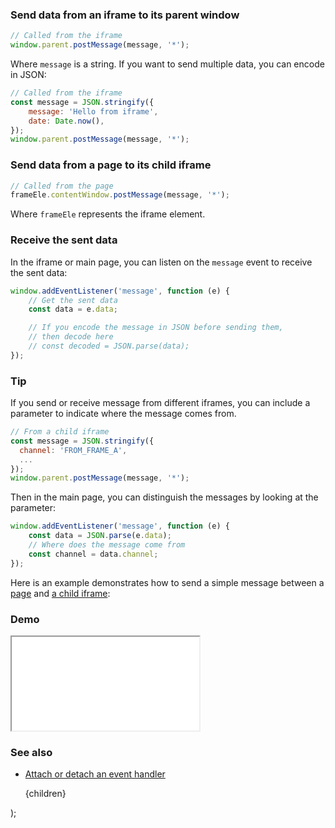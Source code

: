 
### Send data from an iframe to its parent window

```js
// Called from the iframe
window.parent.postMessage(message, '*');
```

Where `message` is a string. If you want to send multiple data, you can encode in JSON:

```js
// Called from the iframe
const message = JSON.stringify({
    message: 'Hello from iframe',
    date: Date.now(),
});
window.parent.postMessage(message, '*');
```

### Send data from a page to its child iframe

```js
// Called from the page
frameEle.contentWindow.postMessage(message, '*');
```

Where `frameEle` represents the iframe element.

### Receive the sent data

In the iframe or main page, you can listen on the `message` event to receive the sent data:

```js
window.addEventListener('message', function (e) {
    // Get the sent data
    const data = e.data;

    // If you encode the message in JSON before sending them,
    // then decode here
    // const decoded = JSON.parse(data);
});
```

### Tip

If you send or receive message from different iframes, you can include a parameter to indicate where the message comes from.

```js
// From a child iframe
const message = JSON.stringify({
  channel: 'FROM_FRAME_A',
  ...
});
window.parent.postMessage(message, '*');
```

Then in the main page, you can distinguish the messages by looking at the parameter:

```js
window.addEventListener('message', function (e) {
    const data = JSON.parse(e.data);
    // Where does the message come from
    const channel = data.channel;
});
```

Here is an example demonstrates how to send a simple message between a [page](https://github.com/phuoc-ng/html-dom/blob/master/demo/communication-between-an-iframe-and-its-parent-window/index.html) and [a child iframe](https://github.com/phuoc-ng/html-dom/blob/master/demo/communication-between-an-iframe-and-its-parent-window/iframe.html):

### Demo

<iframe src="/demo/communication-between-an-iframe-and-its-parent-window/index.html"></iframe>

### See also

-   [Attach or detach an event handler](/attach-or-detach-an-event-handler)

    <PostLayout keywords="" title="Communication between an iframe and its parent window">
        {children}
    </PostLayout>
);